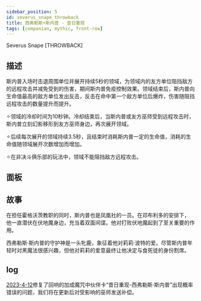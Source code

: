```yaml
---
sidebar_position: 5
id: severus_snape_throwback
title: 西弗勒斯•斯内普 - 昔日重现
tags: [companian, mythic, front-row]
---
```


Severus Snape [THROWBACK]

<!--truncate-->



<CardBasics cardKey={id}/>


## 描述

斯内普入场时击退周围单位并展开持续5秒的领域，为领域内的友方单位阻挡敌方的远程攻击并减免受到的伤害，期间斯内普免疫控制效果。领域结束后，斯内普向生命值最高的敌方单位发出反击，反击在命中第一个敌方单位后爆炸，伤害随阻挡远程攻击的数量提升而提升。 

✧领域的冷却时间为10秒钟。冷却结束后，当斯内普或友方巫师受到远程攻击时，斯内普立刻幻影移形到友方巫师身边，再次展开领域。 

✧后续每次展开的领域持续3.5秒，且结束时消耗斯内普一定的生命值，消耗的生命值随领域展开次数增加而增加。 

✧在非决斗俱乐部的玩法中，领域不能阻挡敌方远程攻击。

## 面板


<LevelComponent/>


<CardDynamicTable cardKey={id}/>


<CardComplexTable cardKey={id}/>


## 故事

在担任霍格沃茨教职的同时，斯内普也是凤凰社的一员。在邓布利多的安排下， 他一直潜伏在伏地魔身边，充当着双面间谍。他对打败伏地魔起到了至关重要的作用。

西弗勒斯·斯内普的守护神是一头牝鹿，象征着他对莉莉·波特的爱。尽管斯内普年轻时对黑魔法很感兴趣，但他对莉莉的爱意最终让他决定与食死徒的身份割席。

## log

[2023-4-12](/blog/230412-update-annc#fix)修复了回响的加成魔咒中伙伴卡“昔日重现-西弗勒斯·斯内普”出现概率错误的问题，我们将在更新后对受影响的巫师发送补偿。
